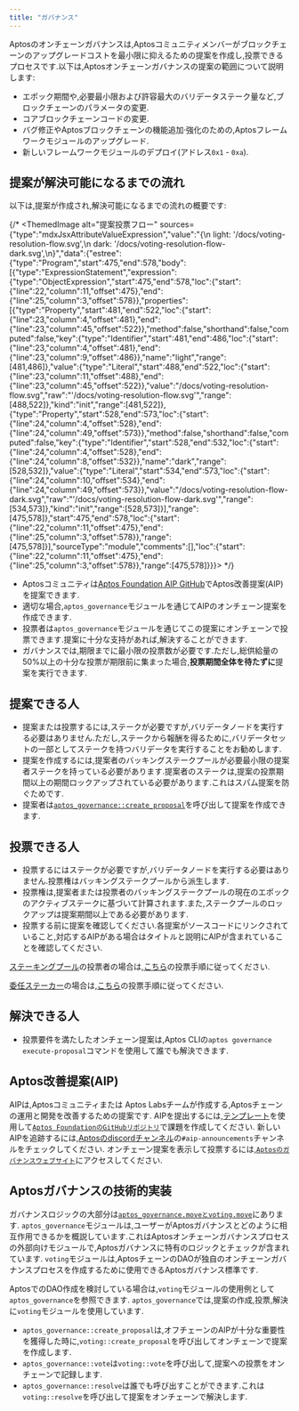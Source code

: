 ```yaml
---
title: "ガバナンス"
---
```


Aptosのオンチェーンガバナンスは,Aptosコミュニティメンバーがブロックチェーンのアップグレードコストを最小限に抑えるための提案を作成し,投票できるプロセスです.以下は,Aptosオンチェーンガバナンスの提案の範囲について説明します:

- エポック期間や,必要最小限および許容最大のバリデータステーク量など,ブロックチェーンのパラメータの変更.
- コアブロックチェーンコードの変更.
- バグ修正やAptosブロックチェーンの機能追加·強化のための,Aptosフレームワークモジュールのアップグレード.
- 新しいフレームワークモジュールのデプロイ(アドレス`0x1` - `0xa`).

## 提案が解決可能になるまでの流れ

以下は,提案が作成され,解決可能になるまでの流れの概要です:

{/* <ThemedImage alt="提案投票フロー" sources={"type":"mdxJsxAttributeValueExpression","value":"{\n  light: '/docs/voting-resolution-flow.svg',\n  dark: '/docs/voting-resolution-flow-dark.svg',\n}","data":{"estree":{"type":"Program","start":475,"end":578,"body":[{"type":"ExpressionStatement","expression":{"type":"ObjectExpression","start":475,"end":578,"loc":{"start":{"line":22,"column":11,"offset":475},"end":{"line":25,"column":3,"offset":578}},"properties":[{"type":"Property","start":481,"end":522,"loc":{"start":{"line":23,"column":4,"offset":481},"end":{"line":23,"column":45,"offset":522}},"method":false,"shorthand":false,"computed":false,"key":{"type":"Identifier","start":481,"end":486,"loc":{"start":{"line":23,"column":4,"offset":481},"end":{"line":23,"column":9,"offset":486}},"name":"light","range":[481,486]},"value":{"type":"Literal","start":488,"end":522,"loc":{"start":{"line":23,"column":11,"offset":488},"end":{"line":23,"column":45,"offset":522}},"value":"/docs/voting-resolution-flow.svg","raw":"'/docs/voting-resolution-flow.svg'","range":[488,522]},"kind":"init","range":[481,522]},{"type":"Property","start":528,"end":573,"loc":{"start":{"line":24,"column":4,"offset":528},"end":{"line":24,"column":49,"offset":573}},"method":false,"shorthand":false,"computed":false,"key":{"type":"Identifier","start":528,"end":532,"loc":{"start":{"line":24,"column":4,"offset":528},"end":{"line":24,"column":8,"offset":532}},"name":"dark","range":[528,532]},"value":{"type":"Literal","start":534,"end":573,"loc":{"start":{"line":24,"column":10,"offset":534},"end":{"line":24,"column":49,"offset":573}},"value":"/docs/voting-resolution-flow-dark.svg","raw":"'/docs/voting-resolution-flow-dark.svg'","range":[534,573]},"kind":"init","range":[528,573]}],"range":[475,578]},"start":475,"end":578,"loc":{"start":{"line":22,"column":11,"offset":475},"end":{"line":25,"column":3,"offset":578}},"range":[475,578]}],"sourceType":"module","comments":[],"loc":{"start":{"line":22,"column":11,"offset":475},"end":{"line":25,"column":3,"offset":578}},"range":[475,578]}}}></ThemedImage> */}

- Aptosコミュニティは[Aptos Foundation AIP GitHub](https://github.com/aptos-foundation/AIPs)でAptos改善提案(AIP)を提案できます.
- 適切な場合,`aptos_governance`モジュールを通じてAIPのオンチェーン提案を作成できます.
- 投票者は`aptos_governance`モジュールを通じてこの提案にオンチェーンで投票できます.提案に十分な支持があれば,解決することができます.
- ガバナンスでは,期限までに最小限の投票数が必要です.ただし,総供給量の50%以上の十分な投票が期限前に集まった場合,**投票期間全体を待たずに**提案を実行できます.

## 提案できる人

- 提案または投票するには,ステークが必要ですが,バリデータノードを実行する必要はありません.ただし,ステークから報酬を得るために,バリデータセットの一部としてステークを持つバリデータを実行することをお勧めします.
- 提案を作成するには,提案者のバッキングステークプールが必要最小限の提案者ステークを持っている必要があります.提案者のステークは,提案の投票期間以上の期間ロックアップされている必要があります.これはスパム提案を防ぐためです.
- 提案者は[`aptos_governance::create_proposal`](https://github.com/aptos-labs/aptos-core/blob/27a255ebc662817944435349afc4ec33ea317e64/aptos-move/framework/aptos-framework/sources/aptos_governance.move#L183)を呼び出して提案を作成できます.

## 投票できる人

- 投票するにはステークが必要ですが,バリデータノードを実行する必要はありません.投票権はバッキングステークプールから派生します.
- 投票権は,提案者または投票者のバッキングステークプールの現在のエポックのアクティブステークに基づいて計算されます.また,ステークプールのロックアップは提案期間以上である必要があります.
- 投票する前に提案を確認してください.各提案がソースコードにリンクされていること,対応するAIPがある場合はタイトルと説明にAIPが含まれていることを確認してください.

[ステーキングプール](/ja/network/blockchain/staking)の投票者の場合は,[こちら](/ja/network/nodes/validator-node/connect-nodes/staking-pool-voter)の投票手順に従ってください.

[委任ステーカー](/ja/network/blockchain/delegated-staking)の場合は,[こちら](/ja/network/nodes/validator-node/connect-nodes/staking-pool-voter.mdx#delegation-pool-voter)の投票手順に従ってください.

## 解決できる人

- 投票要件を満たしたオンチェーン提案は,Aptos CLIの`aptos governance execute-proposal`コマンドを使用して誰でも解決できます.

## Aptos改善提案(AIP)

AIPは,Aptosコミュニティまたは Aptos Labsチームが作成する,Aptosチェーンの運用と開発を改善するための提案です.
AIPを提出するには,[テンプレート](https://github.com/aptos-foundation/AIPs/blob/main/TEMPLATE.md)を使用して[`Aptos FoundationのGitHubリポジトリ`](https://github.com/aptos-foundation/AIPs/issues)で課題を作成してください.
新しいAIPを追跡するには,[Aptosのdiscordチャンネル](https://discord.gg/aptosnetwork)の`#aip-announcements`チャンネルをチェックしてください.
オンチェーン提案を表示して投票するには,[`Aptosのガバナンスウェブサイト`](https://governance.aptosfoundation.org/)にアクセスしてください.

## Aptosガバナンスの技術的実装

ガバナンスロジックの大部分は[`aptos_governance.moveとvoting.move`](https://github.com/aptos-labs/aptos-core/blob/main/aptos-move/framework/aptos-framework/sources)にあります.
`aptos_governance`モジュールは,ユーザーがAptosガバナンスとどのように相互作用できるかを概説しています.これはAptosオンチェーンガバナンスプロセスの外部向けモジュールで,Aptosガバナンスに特有のロジックとチェックが含まれています.
`voting`モジュールは,AptosチェーンのDAOが独自のオンチェーンガバナンスプロセスを作成するために使用できるAptosガバナンス標準です.

AptosでのDAO作成を検討している場合は,`voting`モジュールの使用例として`aptos_governance`を参照できます.
`aptos_governance`では,提案の作成,投票,解決に`voting`モジュールを使用しています.

- `aptos_governance::create_proposal`は,オフチェーンのAIPが十分な重要性を獲得した時に,`voting::create_proposal`を呼び出してオンチェーンで提案を作成します.
- `aptos_governance::vote`は`voting::vote`を呼び出して,提案への投票をオンチェーンで記録します.
- `aptos_governance::resolve`は誰でも呼び出すことができます.これは`voting::resolve`を呼び出して提案をオンチェーンで解決します.
